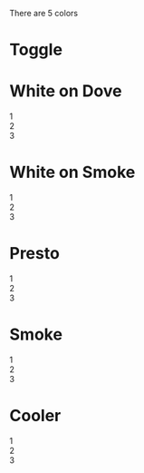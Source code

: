 <Meta title='General/Elevation' />

There are 5 colors

# Toggle

<div className='flex items-center bg-dove p-6 gap-10'>
  <div className='w-24 h-24 bg-white rounded-xl shadow-toggle' />
</div>

# White on Dove

<div className='flex items-center bg-dove p-6 gap-10'>
  <div className='w-24 h-24 bg-white rounded-xl' />
  <div className='w-24 h-24 bg-white rounded-xl flex justify-center items-center shadow-white-1'>
    1
  </div>
  <div className='w-24 h-24 bg-white rounded-xl flex justify-center items-center shadow-white-2'>
    2
  </div>
  <div className='w-24 h-24 bg-white rounded-xl flex justify-center items-center shadow-white-3'>
    3
  </div>
</div>

# White on Smoke

<div className='flex items-center bg-smoke p-6 gap-10'>
  <div className='w-24 h-24 bg-white rounded-xl' />
  <div className='w-24 h-24 bg-white rounded-xl flex justify-center items-center shadow-white-smoke-1'>
    1
  </div>
  <div className='w-24 h-24 bg-white rounded-xl flex justify-center items-center shadow-white-smoke-2'>
    2
  </div>
  <div className='w-24 h-24 bg-white rounded-xl flex justify-center items-center shadow-white-smoke-3'>
    3
  </div>
</div>

# Presto

<div className='flex items-center bg-white text-white p-6 gap-10'>
  <div className='w-24 h-24 bg-presto rounded-xl' />
  <div className='w-24 h-24 bg-presto rounded-xl flex justify-center items-center shadow-presto-1'>
    1
  </div>
  <div className='w-24 h-24 bg-presto rounded-xl flex justify-center items-center shadow-presto-2'>
    2
  </div>
  <div className='w-24 h-24 bg-presto rounded-xl flex justify-center items-center shadow-presto-3'>
    3
  </div>
</div>

# Smoke

<div className='flex items-center bg-white text-white p-6 gap-10'>
  <div className='w-24 h-24 bg-smoke rounded-xl' />
  <div className='w-24 h-24 bg-smoke rounded-xl flex justify-center items-center shadow-smoke-1'>
    1
  </div>
  <div className='w-24 h-24 bg-smoke rounded-xl flex justify-center items-center shadow-smoke-2'>
    2
  </div>
  <div className='w-24 h-24 bg-smoke rounded-xl flex justify-center items-center shadow-smoke-3'>
    3
  </div>
</div>

# Cooler

<div className='flex items-center bg-white text-white p-6 gap-10'>
  <div className='w-24 h-24 bg-cooler rounded-xl' />
  <div className='w-24 h-24 bg-cooler rounded-xl flex justify-center items-center shadow-cooler-1'>
    1
  </div>
  <div className='w-24 h-24 bg-cooler rounded-xl flex justify-center items-center shadow-cooler-2'>
    2
  </div>
  <div className='w-24 h-24 bg-cooler rounded-xl flex justify-center items-center shadow-cooler-3'>
    3
  </div>
</div>

